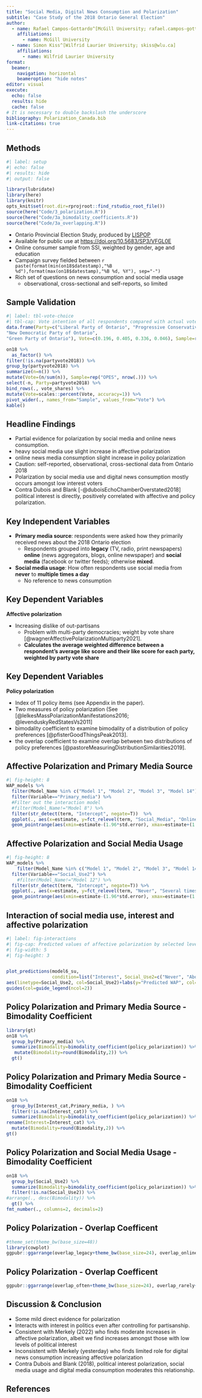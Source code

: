 ```yaml
---
title: "Social Media, Digital News Consumption and Polarization"
subtitle: "Case Study of the 2018 Ontario General Election"
author: 
  - name: Rafael Campos-Gottardo^[McGill University; rafael.campos-gottardo@mail.mcgill.ca]
    affiliations:
      - name: McGill University
  - name: Simon Kiss^[Wilfrid Laurier University; skiss@wlu.ca]
    affiliations:
      - name: Wilfrid Laurier University 
format: 
  beamer:
    navigation: horizontal
    beameroption: "hide notes"
editor: visual
execute: 
  echo: false
  results: hide
  cache: false
# It is necessary to double backslash the underscore
bibliography: Polarization_Canada.bib
link-citations: true
---
```




## Methods

```r
#| label: setup
#| echo: false
#| results: hide
#| output: false

library(lubridate)
library(here)
library(knitr)
opts_knit$set(root.dir=rprojroot::find_rstudio_root_file())
source(here("Code/3_polarization.R"))
source(here("Code/3a_bimodality_coefficients.R"))
source(here("Code/3a_overlapping.R"))

```

-   Ontario Provincial Election Study, produced by [LISPOP](http://lispop.ca)
-   Available for public use at <https://doi.org/10.5683/SP3/VFGL0E> <!-- DOI doesn't work-->
-   Online consumer sample from SSI, weighted by gender, age and education
-   Campaign survey fielded between `r paste(format(min(on18$datestamp),"%B %d"),format(max(on18$datestamp),"%B %d, %Y"), sep="-")`
-   Rich set of questions on news consumption and social media usage
    -   observational, cross-sectional and self-reports, so limited 


## Sample Validation

```r
#| label: tbl-vote-choice
#| tbl-cap: Vote intention of all respondents compared with actual vote results
data.frame(Party=c("Liberal Party of Ontario", "Progressive Conservative Party of Ontario", 
"New Democratic Party of Ontario", 
"Green Party of Ontario"), Vote=c(0.196, 0.405, 0.336, 0.046), Sample=rep("Election", 4))->vote_shares

on18 %>% 
  as_factor() %>%
filter(!is.na(partyvote2018)) %>% 
group_by(partyvote2018) %>% 
summarize(n=n()) %>% 
mutate(Vote=(n/sum(n)), Sample=rep("OPES", nrow(.))) %>% 
select(-n, Party=partyvote2018) %>% 
bind_rows(., vote_shares) %>% 
mutate(Vote=scales::percent(Vote, accuracy=1)) %>% 
pivot_wider(., names_from="Sample", values_from="Vote") %>% 
kable()
```
## Headline Findings

-   Partial evidence for polarization by social media and online news consumption.
-   heavy social media use \rightarrow slight increase in affective polarization
-   online news media consumption \rightarrow slight increase in policy polarization
-   Caution: self-reported, observational, cross-sectional data from Ontario 2018
-   Polarization by social media use and digital news consumption mostly occurs amongst low interest voters
-   Contra Dubois and Blank [-@duboisEchoChamberOverstated2018] political interest is directly, positively correlated with affective and policy polarization.


## Key Independent Variables

-   **Primary media source**: respondents were asked how they primarily received news about the 2018 Ontario election
    -   Respondents grouped into **legacy** (TV, radio, print newspapers) **online** (news aggregators, blogs, online newspaper) and **social media** (facebook or twitter feeds); otherwise **mixed**.
-   **Social media usage**: How often respondents use social media from **never** to **multiple times a day**
    -   No reference to news consumption


## Key Dependent Variables

**Affective polarization** 

- Increasing dislike of out-partisans 
   - Problem with multi-party democracies; weight by vote share [@wagnerAffectivePolarizationMultiparty2021]. 
   - **Calculates the average weighted difference between a respondent's average like score and their like score for each party, weighted by party vote share**


## Key Dependent Variables

**Policy polarization**

-   Index of 11 policy items (see Appendix in the paper).
-   Two measures of policy polarization (See [@lelkesMassPolarizationManifestations2016; @levenduskyRedStatesVs2011] 
   - bimodality coefficient to examine bimodality of a distribution of policy preferences [@pfisterGoodThingsPeak2013]. 
  - the overlap coefficient to examine overlap between two distributions of policy preferences [@pastoreMeasuringDistributionSimilarities2019].



<!-- <!--:::: {.columns} -->

<!-- ::: {.column width="50%"} -->

<!-- **Bimodality Coefficient** -->

<!-- $$ -->

<!-- BC = \frac{s^2 + 1}{k + 3 *\frac{(n-1)^2}{(n-2)(n-3)}} -->

<!-- $$ -->

<!-- ::: -->

<!-- ::: {.column width="50%"} -->

<!-- **Overlap Coefficent** -->

<!-- $$ -->

<!-- OVL = \int^{+\infty}_{-\infty}|f(x) - g(x)|dx -->

<!-- $$ -->

<!-- ::: -->

<!-- ::::-->

## Affective Polarization and Primary Media Source

```r
#| fig-height: 8
WAP_models %>%
  filter(Model_Name %in% c("Model 1", "Model 2", "Model 3", "Model 14")) %>%
  filter(Variable=="Primary_media") %>%
  #Filter out the interaction model
  #filter(Model_Name!="Model 8") %>%
  filter(str_detect(term, "Intercept", negate=T))  %>%
  ggplot(., aes(x=estimate, y=fct_relevel(term, "Social_Media", "Online", "Mixed", after=10)))+facet_wrap(~~fct_relevel(Model_Name, "Model 14",  after=3))+
  geom_pointrange(aes(xmin=estimate-(1.96*std.error), xmax=estimate+(1.96*std.error)))+geom_vline(xintercept=0, linetype=2, col="red")+labs(y="Variable", x="Coefficient") + theme_bw(base_size = 24)
```

```{=tex}
\note{- Small significant negative coefficient online media and affective polarization.}
\note{*MORE INTERESTING* Positive coefficent on interest. Those who are more interested are more polarization.}
```
## Affective Polarization and Social Media Usage

```r
#| fig-height: 8
WAP_models %>%
    filter(Model_Name %in% c("Model 1", "Model 2", "Model 3", "Model 14")) %>%
  filter(Variable=="Social_Use2") %>%
    #filter(Model_Name!="Model 12") %>%
  filter(str_detect(term, "Intercept", negate=T)) %>%
  ggplot(., aes(x=estimate, y=fct_relevel(term, "Never", "Several times a day","About once a day","Several times a week","About once a week", "Less than once a week", after=10)))+facet_wrap(~fct_relevel(Model_Name, "Model 14",  after=3))+
  geom_pointrange(aes(xmin=estimate-(1.96*std.error), xmax=estimate+(1.96*std.error)))+geom_vline(xintercept=0, linetype=2, col="red")+labs(y="Variable", x="Coefficient") + theme_bw(base_size=24)
```

## Interaction of social media use, interest and affective polarization

```r
#| label: fig-interactions
#| fig-cap: Predicted values of affective polarization by selected levels of social media use and interest in politics. 
#| fig-width: 5
#| fig-height: 3


plot_predictions(model6_su, 
                 condition=list("Interest", Social_Use2=c("Never", "About once a day", "Several times a day")), vcov=F)+
aes(linetype=Social_Use2, col=Social_Use2)+labs(y="Predicted WAP", col="Social Media Use")+theme_bw()+theme(legend.position="bottom")+
guides(col=guide_legend(ncol=2))


```



## Policy Polarization and Primary Media Source - Bimodality Coefficient

```r
library(gt)
on18 %>%
  group_by(Primary_media) %>%
  summarize(Bimodality=bimodality_coefficient(policy_polarization)) %>%
   mutate(Bimodality=round(Bimodality,2)) %>%
  gt()
```

\note{Here we can see that those who use online media sources have the highest bimodality coefficents. However, differences are small.}

## Policy Polarization and Primary Media Source - Bimodality Coefficient

```r

on18 %>%
  group_by(Interest_cat,Primary_media, ) %>%
  filter(!is.na(Interest_cat)) %>%
  summarize(Bimodality=bimodality_coefficient(policy_polarization)) %>%
rename(Interest=Interest_cat) %>%
  mutate(Bimodality=round(Bimodality,2)) %>%
gt()
```

```{=tex}
\note{}
```
## Policy Polarization and Social Media Usage - Bimodality Coefficient

```r

on18 %>%
  group_by(Social_Use2) %>%
  summarize(Bimodality=bimodality_coefficient(policy_polarization)) %>%
  filter(!is.na(Social_Use2)) %>%
#arrange(., desc(Bimodality)) %>%
  gt() %>%
fmt_number(., columns=2, decimals=2)
```

\note{We can observe the *slight curvilinear relationship again*}

## Policy Polarization - Overlap Coefficent

```r
#theme_set(theme_bw(base_size=48))
library(cowplot)
ggpubr::ggarrange(overlap_legacy+theme_bw(base_size=24), overlap_online+theme_bw(base_size=24), overlap_smedia+theme_bw(base_size=24), overlap_mixed+theme_bw(base_size=24))
```

\note{}

## Policy Polarization - Overlap Coefficent

```r
ggpubr::ggarrange(overlap_often+theme_bw(base_size=24), overlap_rarely+theme_bw(base_size=24), ncol = 1)
```

\note{}

## Discussion & Conclusion

-   Some mild direct evidence for polarization
-   Interacts with interest in politics even after controlling for partisanship.
-   Consistent with Merkely (2022) who finds moderate increases in affective polarization, albeit we find increases amongst those with low levels of political interest
-  Inconsistent with Merkely (yesterday) who finds limited role for digital news consumption increasing affective polarization
-   Contra Dubois and Blank (2018), political interest \rightarrow polarization, social media usage and digital media consumption moderates this relationship.

## References {.allowframebreaks}

\footnotesize
